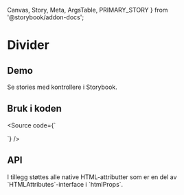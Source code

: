   Canvas,
  Story,
  Meta,
  ArgsTable,
  PRIMARY_STORY
} from '@storybook/addon-docs';

<Meta title="Design system/Divider/API" component={Divider} />

# Divider

<ComponentLinkRow
  docsHref="https://design.domstol.no/987b33f71/p/57aa58-divider/b/587136"
  figmaHref="https://www.figma.com/file/ewqSDmkgqDQ5PyOsRp4V5b/?node-id=3209%3A94239"
  githubHref="https://github.com/domstolene/designsystem/tree/master/components/src/components/Divider"
/>

## Demo

<Canvas>
  <Story id="design-system-divider--default" />
</Canvas>

Se stories med kontrollere i <Typography externalLink typographyType='a' href='https://domstolene.github.io/designsystem/?path=/story/design-system-divider'>Storybook</Typography>.

## Bruk i koden

<Source code={`

<Divider />
`} />

## API

<ArgsTable story={PRIMARY_STORY} />
I tillegg støttes alle native HTML-attributter som er en del av `HTMLAttributes<HTMLHRElement>`-interface i `htmlProps`.
